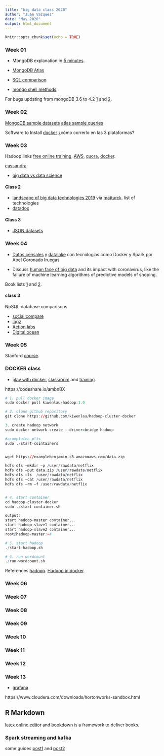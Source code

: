 ```yaml
---
title: "big data class 2020"
author: "Juan Vazquez"
date: "May 2020"
output: html_document
---
```


```r
knitr::opts_chunk$set(echo = TRUE)
```


### Week 01

* MongoDB explanation in [5 minutes](https://www.youtube.com/watch?v=EE8ZTQxa0AM).

* [MongoDB Atlas](https://docs.atlas.mongodb.com/getting-started/)
* [SQL comparison](https://docs.mongodb.com/manual/reference/sql-comparison/)
* [mongo shell methods](https://docs.mongodb.com/manual/reference/method/)

For bugs updating from mongoDB 3.6 to 4.2 [1](https://stackoverflow.com/questions/34733340/mongodb-gpg-invalid-signatures) and [2](https://futurestud.io/tutorials/fix-ubuntu-debian-apt-get-keyexpired-the-following-signatures-were-invalid).


### Week 02

[MongoDB sample datasets](https://docs.atlas.mongodb.com/sample-data/available-sample-datasets/)
[atlas sample queries](https://docs.atlas.mongodb.com/reference/atlas-search/tutorial/)

Software to Install [docker](https://docs.docker.com/engine/install/) ¿cómo correrlo en las 3 plataformas?


### Week 03

Hadoop links [free online training](https://community.cloudera.com/t5/Support-Questions/I-have-to-practise-hadoop-hive-pig-sqoop-oozie-map-reduce/td-p/154089), [AWS](https://us-east-2.console.aws.amazon.com/console/home?nc2=h_ct&region=us-east-2&src=header-signin#), [quora](https://www.quora.com/How-can-I-practice-Hadoop-programs-online-for-free-Is-there-any-free-cloud-service-that-provides-Hadoop-platform-along-with-sample-data-to-play-with-I-want-to-submit-map-reduce-code-there-and-get-the-results-Is-there-any-such-service-available), [docker](https://hadoop.apache.org/docs/current/hadoop-yarn/hadoop-yarn-site/DockerContainers.html).

[cassandra](https://cassandra.apache.org/doc/latest/getting_started/index.html)

* [big data vs data science](https://scontent.fcjs3-2.fna.fbcdn.net/v/t1.0-9/fr/cp0/e15/q65/98196020_2936124596468271_8768436709881806848_o.jpg?_nc_cat=101&_nc_sid=ca434c&efg=eyJpIjoidCJ9&_nc_eui2=AeGAu1fDicKVRbD5wpxrJimaJvsLtw3bj7om-wu3DduPuq_e0F8k2AjtZZWVw1vk70w&_nc_ohc=Vi2rkUAHVBwAX89Phr5&_nc_ht=scontent.fcjs3-2.fna&_nc_tp=14&oh=681cfad4fa23af2d9dee4e267c760280&oe=5EEA6C37)

#### Class 2

* [landscape of big data technologies 2019](http://mattturck.com/wp-content/uploads/2019/07/2019_Matt_Turck_Big_Data_Landscape_Final_Fullsize.png) via [matturck](https://mattturck.com/data2019/).
list of technologies
* [datadog](https://www.datadoghq.com/product/)

#### Class 3

*  [JSON datasets](https://github.com/jdorfman/awesome-json-datasets#nobel-prize)


### Week 04

* [Datos censales](https://abxda.wordpress.com/2020/03/18/geo-big-data-con-datos-censales/) y [datalake](https://abxda.wordpress.com/2020/05/06/analizando-el-big-data-de-las-noticias-con-tu-micro-data-lake-baterias-incluidas/) con tecnologías como Docker y Spark por Abel Coronado Iruegas


* Discuss [human face of big data](https://www.youtube.com/watch?v=4VeITe6EJDU) and its impact with coronavirus, like the failure of machine learning algorithms of predictive models of shoping.

Book lists [1](https://solutionsreview.com/data-management/top-25-best-big-data-books-on-amazon-you-should-read/) and [2](https://www.goodreads.com/shelf/show/big-data).


#### class 3

NoSQL database comparisons

* [social compare](https://socialcompare.com/en/comparison/nosql-databases-solution-cassandra-mongodb-couchdb)
* [logz](https://logz.io/blog/nosql-database-comparison/)
* [Action labs](https://www.accionlabs.com/articles/2018/4/9/choosing-a-nosql-database-technology-comparison-matrix)
* [Digital ocean](https://www.digitalocean.com/community/tutorials/a-comparison-of-nosql-database-management-systems-and-models)



### Week 05

Stanford [course](https://www.cis.upenn.edu/~susan/cis700/syllabus.html).

### DOCKER class

* [play with docker](https://labs.play-with-docker.com/), [classroom](https://training.play-with-docker.com/alacart/) and [training](https://training.play-with-docker.com/).

https://codeshare.io/ambnBX

```r
# 1. pull docker image
sudo docker pull kiwenlau/hadoop:1.0

# 2. clone github repository
git clone https://github.com/kiwenlau/hadoop-cluster-docker

3. create hadoop network
sudo docker network create --driver=bridge hadoop

#acompleten plis
sudo ./start-cointainers


wget https://examplebenjamin.s3.amazonaws.com/data.zip

hdfs dfs –mkdir –p /user/rawdata/netflix
hdfs dfs –put data.zip /user/rawdata/netflix
hdfs dfs –ls  /user/rawdata/netflix
hdfs dfs –cat /user/rawdata/netflix
hdfs dfs –rm –f /user/rawdata/netflix


# 4. start container
cd hadoop-cluster-docker
sudo ./start-container.sh

output:
start hadoop-master container...
start hadoop-slave1 container...
start hadoop-slave2 container...
root@hadoop-master:~# 

# 5. start hadoop
./start-hadoop.sh

# 6. run wordcount
./run-wordcount.sh
```

References [hadoop](https://hadoop.apache.org/docs/current/hadoop-yarn/hadoop-yarn-site/DockerContainers.html).
[Hadoop in docker](https://clubhouse.io/developer-how-to/how-to-set-up-a-hadoop-cluster-in-docker/).

### Week 06
### Week 07
### Week 08
### Week 09
### Week 10
### Week 11
### Week 12
### Week 13

* [grafana](https://grafana.com/blog/2020/05/18/grafana-v7.0-released-new-plugin-architecture-visualizations-transformations-native-trace-support-and-more/?isource=hp)


https://www.cloudera.com/downloads/hortonworks-sandbox.html



## R Markdown

[latex online editor ](https://latexbase.com/d/ea22422c-dee8-4428-8764-3a16a831cbab) and
[bookdown](https://bookdown.org/yihui/bookdown/markdown-extensions-by-bookdown.html#text-references) is a framework to deliver books.

### Spark streaming and kafka

some guides [post1](https://mapr.com/blog/quick-guide-spark-streaming/) and [post2](https://databricks.com/glossary/what-is-spark-streaming)


